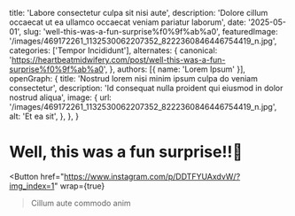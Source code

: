   title: 'Labore consectetur culpa sit nisi aute',
  description: 'Dolore cillum occaecat ut ea ullamco occaecat veniam pariatur laborum',
  date: '2025-05-01',
  slug: 'well-this-was-a-fun-surprise%f0%9f%ab%a0',
  featuredImage: '/images/469172261_1132530062207352_8222360846446754419_n.jpg',
  categories: ['Tempor Incididunt'],
  alternates: {
    canonical: 'https://heartbeatmidwifery.com/post/well-this-was-a-fun-surprise%f0%9f%ab%a0',
  },
  authors: [{ name: 'Lorem Ipsum' }],
  openGraph: {
    title: 'Nostrud lorem nisi minim ipsum culpa do veniam consectetur',
    description: 'Id consequat nulla proident qui eiusmod in dolor nostrud aliqua',
    image: {
      url: '/images/469172261_1132530062207352_8222360846446754419_n.jpg',
      alt: 'Et ea sit',
    },
  },
}


# Well, this was a fun surprise!!🫠

<Gallery>
  <GalleryItem
    src="/images/469172261_1132530062207352_8222360846446754419_n.jpg"
    size="large"
  />
  <GalleryItem
    src="/images/469450857_1132530048874020_6737931442774075421_n.jpg"
    size="large"
  />
  <GalleryItem
    src="/images/468773085_1132530052207353_2400288386778819450_n.jpg"
    size="large"
  />
  <GalleryItem
    src="/images/469171500_1132530058874019_7287309735846674873_n.jpg"
    size="large"
  />
  <GalleryItem
    src="/images/469559231_1132530055540686_5655632171789869200_n.jpg"
    size="large"
  />
</Gallery>

<Button
  href="https://www.instagram.com/p/DDTFYUAxdvW/?img_index=1"
  wrap={true}
>Cillum aute commodo anim</Button>
